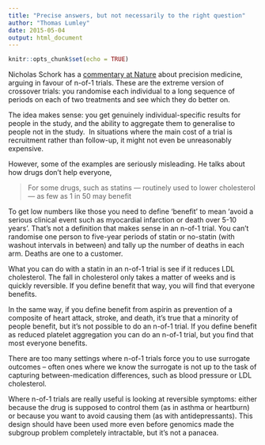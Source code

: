 ```yaml
---
title: "Precise answers, but not necessarily to the right question"
author: "Thomas Lumley"
date: 2015-05-04
output: html_document
---
```


```r
knitr::opts_chunk$set(echo = TRUE)
```

Nicholas Schork has a [commentary at Nature](http://www.nature.com/news/personalized-medicine-time-for-one-person-trials-1.17411) about precision medicine, arguing in favour of n-of-1 trials. These are the extreme version of crossover trials: you randomise each individual to a long sequence of periods on each of two treatments and see which they do better on. 

The idea makes sense: you get genuinely individual-specific results for people in the study, and the ability to aggregate them to generalise to people not in the study.  In situations where the main cost of a trial is recruitment rather than follow-up, it might not even be unreasonably expensive. 

However, some of the examples are seriously misleading. He talks about how drugs don’t help everyone,  

> For some drugs, such as statins — routinely used to lower cholesterol — as few as 1 in 50 may benefit  

To get low numbers like those you need to define ‘benefit’ to mean ‘avoid a serious clinical event such as myocardial infarction or death over 5-10 years’. That’s not a definition that makes sense in an n-of-1 trial. You can’t randomise one person to five-year periods of statin or no-statin (with washout intervals in between) and tally up the number of deaths in each arm. Deaths are one to a customer.

What you can do with a statin in an n-of-1 trial is see if it reduces LDL cholesterol. The fall in cholesterol only takes a matter of weeks and is quickly reversible. If you define benefit that way, you will find that everyone benefits.

In the same way, if you define benefit from aspirin as prevention of a composite of heart attack, stroke, and death, it’s true that a minority of people benefit, but it’s not possible to do an n-of-1 trial. If you define benefit as reduced platelet aggregation you can do an n-of-1 trial, but you find that most everyone benefits.

There are too many settings where n-of-1 trials force you to use surrogate outcomes -- often ones where we know the surrogate is not up to the task of capturing between-medication differences, such as blood pressure or LDL cholesterol. 

Where n-of-1 trials are really useful is looking at reversible symptoms: either because the drug is supposed to control them (as in asthma or heartburn) or because you want to avoid causing them (as with antidepressants). This design should have been used more even before genomics made the subgroup problem completely intractable, but it’s not a panacea. 
